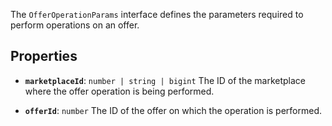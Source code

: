 The `OfferOperationParams` interface defines the parameters required to perform operations on an offer.

## Properties

- **`marketplaceId`**: `number | string | bigint`
The ID of the marketplace where the offer operation is being performed.

- **`offerId`**: `number`
The ID of the offer on which the operation is performed.
